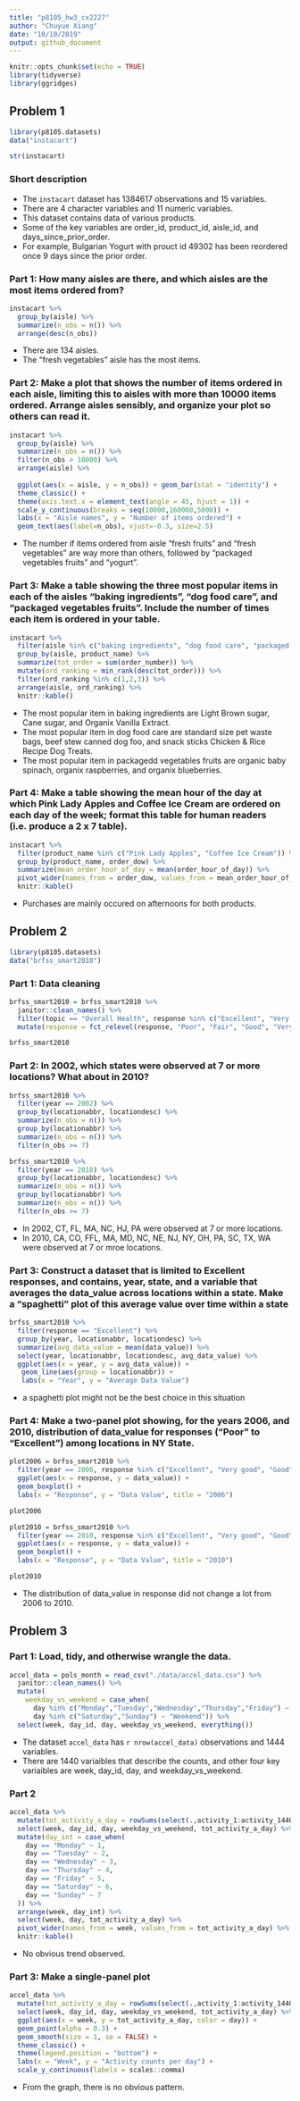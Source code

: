 ```yaml
---
title: "p8105_hw3_cx2227"
author: "Chuyue Xiang"
date: "10/10/2019"
output: github_document
---
```


```r
knitr::opts_chunk$set(echo = TRUE)
library(tidyverse)
library(ggridges)
```

## Problem 1

```r
library(p8105.datasets)
data("instacart")

str(instacart)
```

### Short description 
- The `instacart` dataset has 1384617 observations and 15 variables.
- There are 4 character variables and 11 numeric variables.
- This dataset contains data of various products.
- Some of the key variables are order_id, product_id, aisle_id, and days_since_prior_order.
- For example, Bulgarian Yogurt with prouct id 49302 has been reordered once 9 days since the prior order.


### Part 1: How many aisles are there, and which aisles are the most items ordered from?


```r
instacart %>% 
  group_by(aisle) %>% 
  summarize(n_obs = n()) %>%
  arrange(desc(n_obs)) 
```
- There are 134 aisles.
- The "fresh vegetables" aisle has the most items.

### Part 2: Make a plot that shows the number of items ordered in each aisle, limiting this to aisles with more than 10000 items ordered. Arrange aisles sensibly, and organize your plot so others can read it.

```r
instacart %>% 
  group_by(aisle) %>% 
  summarize(n_obs = n()) %>% 
  filter(n_obs > 10000) %>% 
  arrange(aisle) %>% 
  
  ggplot(aes(x = aisle, y = n_obs)) + geom_bar(stat = "identity") +
  theme_classic() +
  theme(axis.text.x = element_text(angle = 45, hjust = 1)) + 
  scale_y_continuous(breaks = seq(10000,160000,5000)) + 
  labs(x = "Aisle names", y = "Number of items ordered") +
  geom_text(aes(label=n_obs), vjust=-0.3, size=2.5)
```

- The number if items ordered from aisle "fresh fruits" and "fresh vegetables" are way more than others, followed by "packaged vegetables fruits" and "yogurt".


### Part 3: Make a table showing the three most popular items in each of the aisles “baking ingredients”, “dog food care”, and “packaged vegetables fruits”. Include the number of times each item is ordered in your table.

```r
instacart %>% 
  filter(aisle %in% c("baking ingredients", "dog food care", "packaged vegetables fruits")) %>% 
  group_by(aisle, product_name) %>% 
  summarize(tot_order = sum(order_number)) %>% 
  mutate(ord_ranking = min_rank(desc(tot_order))) %>% 
  filter(ord_ranking %in% c(1,2,3)) %>% 
  arrange(aisle, ord_ranking) %>% 
  knitr::kable()
```
 
 
 - The most popular item in baking ingredients are Light Brown sugar, Cane sugar, and Organix Vanilla Extract.
 - The most popular item in dog food care are standard size pet waste bags, beef stew canned dog foo, and snack sticks Chicken & Rice Recipe Dog Treats.
 - The most popular item in packagedd vegetables fruits are organic baby spinach, organix raspberries, and organix blueberries.


### Part 4: Make a table showing the mean hour of the day at which Pink Lady Apples and Coffee Ice Cream are ordered on each day of the week; format this table for human readers (i.e. produce a 2 x 7 table).

```r
instacart %>% 
  filter(product_name %in% c("Pink Lady Apples", "Coffee Ice Cream")) %>% 
  group_by(product_name, order_dow) %>% 
  summarize(mean_order_hour_of_day = mean(order_hour_of_day)) %>% 
  pivot_wider(names_from = order_dow, values_from = mean_order_hour_of_day) %>% 
  knitr::kable()
```


 - Purchases are mainly occured on afternoons for both products.


## Problem 2

```r
library(p8105.datasets)
data("brfss_smart2010")
```

### Part 1: Data cleaning

```r
brfss_smart2010 = brfss_smart2010 %>% 
  janitor::clean_names() %>% 
  filter(topic == "Overall Health", response %in% c("Excellent", "Very good", "Good", "Fair","Poor")) %>%   
  mutate(response = fct_relevel(response, "Poor", "Fair", "Good", "Very good","Excellent")) 

brfss_smart2010
```

### Part 2: In 2002, which states were observed at 7 or more locations? What about in 2010?

```r
brfss_smart2010 %>% 
  filter(year == 2002) %>% 
  group_by(locationabbr, locationdesc) %>% 
  summarize(n_obs = n()) %>% 
  group_by(locationabbr) %>% 
  summarize(n_obs = n()) %>% 
  filter(n_obs >= 7)
```


```r
brfss_smart2010 %>% 
  filter(year == 2010) %>% 
  group_by(locationabbr, locationdesc) %>% 
  summarize(n_obs = n()) %>% 
  group_by(locationabbr) %>% 
  summarize(n_obs = n()) %>% 
  filter(n_obs >= 7)
```

 - In 2002, CT, FL, MA, NC, HJ, PA were observed at 7 or more locations.
 - In 2010, CA, CO, FFL, MA, MD, NC, NE, NJ, NY, OH, PA, SC, TX, WA were observed at 7 or mroe locations.


### Part 3: Construct a dataset that is limited to Excellent responses, and contains, year, state, and a variable that averages the data_value across locations within a state. Make a “spaghetti” plot of this average value over time within a state 

```r
brfss_smart2010 %>% 
  filter(response == "Excellent") %>% 
  group_by(year, locationabbr, locationdesc) %>% 
  summarize(avg_data_value = mean(data_value)) %>% 
  select(year, locationabbr, locationdesc, avg_data_value) %>% 
  ggplot(aes(x = year, y = avg_data_value)) + 
   geom_line(aes(group = locationabbr)) + 
   labs(x = "Year", y = "Average Data Value") 
```

 - a spaghetti plot might not be the best choice in this situation
 
 
### Part 4: Make a two-panel plot showing, for the years 2006, and 2010, distribution of data_value for responses (“Poor” to “Excellent”) among locations in NY State.
 
```r
plot2006 = brfss_smart2010 %>% 
  filter(year == 2006, response %in% c("Excellent", "Very good", "Good", "Fair","Poor"), locationabbr == "NY") %>% 
  ggplot(aes(x = response, y = data_value)) + 
  geom_boxplot() +
  labs(x = "Response", y = "Data Value", title = "2006") 

plot2006
```

```r
plot2010 = brfss_smart2010 %>% 
  filter(year == 2010, response %in% c("Excellent", "Very good", "Good", "Fair","Poor"), locationabbr == "NY") %>% 
  ggplot(aes(x = response, y = data_value)) + 
  geom_boxplot() +
  labs(x = "Response", y = "Data Value", title = "2010")

plot2010
```

 - The distribution of data_value in response did not change a lot from 2006 to 2010.
 
 
 
## Problem 3

### Part 1: Load, tidy, and otherwise wrangle the data.

```r
accel_data = pols_month = read_csv("./data/accel_data.csv") %>% 
  janitor::clean_names() %>% 
  mutate(
    weekday_vs_weekend = case_when( 
      day %in% c("Monday","Tuesday","Wednesday","Thursday","Friday") ~ "Weekday",
      day %in% c("Saturday","Sunday") ~ "Weekend")) %>% 
  select(week, day_id, day, weekday_vs_weekend, everything()) 
```

 - The dataset `accel_data` has `r nrow(accel_data)` observations and 1444 variables. 
 - There are 1440 variaibles that describe the counts, and other four key variaibles are week, day_id, day, and weekday_vs_weekend.
 
 

### Part 2

```r
accel_data %>% 
  mutate(tot_activity_a_day = rowSums(select(.,activity_1:activity_1440))) %>% 
  select(week, day_id, day, weekday_vs_weekend, tot_activity_a_day) %>% 
  mutate(day_int = case_when( 
    day == "Monday" ~ 1,
    day == "Tuesday" ~ 2,
    day == "Wednesday" ~ 3,
    day == "Thursday" ~ 4,
    day == "Friday" ~ 5,
    day == "Saturday" ~ 6,
    day == "Sunday" ~ 7
  )) %>% 
  arrange(week, day_int) %>% 
  select(week, day, tot_activity_a_day) %>% 
  pivot_wider(names_from = week, values_from = tot_activity_a_day) %>% 
  knitr::kable()
```

 - No obvious trend observed.
 
 
### Part 3: Make a single-panel plot

```r
accel_data %>% 
  mutate(tot_activity_a_day = rowSums(select(.,activity_1:activity_1440))) %>% 
  select(week, day_id, day, weekday_vs_weekend, tot_activity_a_day) %>% 
  ggplot(aes(x = week, y = tot_activity_a_day, color = day)) + 
  geom_point(alpha = 0.3) +
  geom_smooth(size = 1, se = FALSE) +
  theme_classic() + 
  theme(legend.position = "bottom") +
  labs(x = "Week", y = "Activity counts per day") +
  scale_y_continuous(labels = scales::comma)
```

 - From the graph, there is no obvious pattern. 